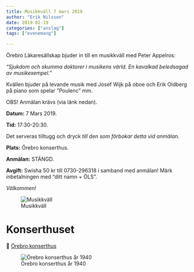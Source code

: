 ```yaml
---
title: Musikkväll 7 mars 2019
author: "Erik Nilsson"
date: 2019-02-19
categories: ["anslag"]
tags: ["evenemang"]

---
```


Örebro Läkaresällskap bjuder in till en musikkväll med Peter Appelros: 

_"Sjukdom och skumma doktorer i musikens värld. En kavalkad beledsagad av musikexempel.”_

Kvällen bjuder på levande musik med Josef Wijk på oboe och Erik Oldberg på piano som spelar ”Poulenc” mm.

OBS! Anmälan krävs (via länk nedan).

**Datum:** 7 Mars 2019. 

**Tid:** 17:30-20:30.

Det serveras tilltugg och dryck _till den som förbokar detta vid anmälan_.

**Plats:** Örebro konserthus.

**Anmälan:** STÄNGD. <!-- &#x1F517; [Klicka här för anmälan](https://goo.gl/forms/OO9DtJ2zQk8HuDmp1), senast 28 februari. -->

**Avgift:** Swisha 50 kr till 0730-296318 i samband med anmälan! Märk inbetalningen med "ditt namn + ÖLS”.

_Välkommen_!

![Musikkväll](/media/2019-musikkvall.png)


# Konserthuset

&#x1F517;  [Örebro konserthus](http://www.orebrokonserthus.com/)

![Örebro konserthus år 1940](/media/orebro_konserthus_1940.jpg)
